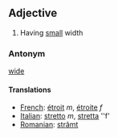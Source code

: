 == Adjective ==
#Having [[small]] width

=== Antonym ===
[[wide]]

====Translations====
*[[French]]: [[étroit]] ''m'', [[étroite]] ''f''
*[[Italian]]: [[stretto]] ''m'', [[stretta]] ''f'
*[[Romanian]]: [[strâmt]]